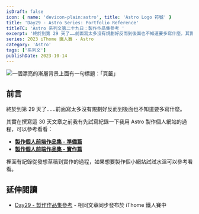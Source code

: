 ```yaml
---
isDraft: false
icon: { name: 'devicon-plain:astro', title: 'Astro Logo 符號' }
title: 'Day29 - Astro Series: Portfolio Reference'
titleTC: 'Astro 系列文第二十九日：製作作品集參考 '
excerpt: '終於到第 29 天了……前面寫太多沒有規劃好反而到後面也不知道要多寫什麼。其實在撰寫這 30 天文章之前我有先試寫紀錄一下我用 Astro 製作個人網站的過程，可以參考看看：製作個人前端作品集 - 準備篇以及實作篇，裡面有記錄從發想草稿到實作的過程，如果想要製作個小網站試試水溫可以參考看看。'
series: 2023 iThome 鐵人賽 - Astro
category: 'Astro'
tags: ['系列文']
publishDate: 2023-10-14
---
```


![一個漂亮的漸層背景上面有一句標題：「頁籤」](./day29-portfolio-reference.webp)

## 前言

終於到第 29 天了……前面寫太多沒有規劃好反而到後面也不知道要多寫什麼。

其實在撰寫這 30 天文章之前我有先試寫紀錄一下我用 Astro 製作個人網站的過程，可以參考看看：

- **[製作個人前端作品集 - 準備篇](https://www.webdong.dev/post/lets-build-a-portfolio/)**
- **[製作個人前端作品集 - 實作篇](https://www.webdong.dev/post/lets-build-a-portfolio-with-astro/)**

裡面有記錄從發想草稿到實作的過程，如果想要製作個小網站試試水溫可以參考看看。

## 延伸閱讀

- [Day29 - 製作作品集參考](https://ithelp.ithome.com.tw/articles/10339608) - 相同文章同步發布於 iThome 鐵人賽中
